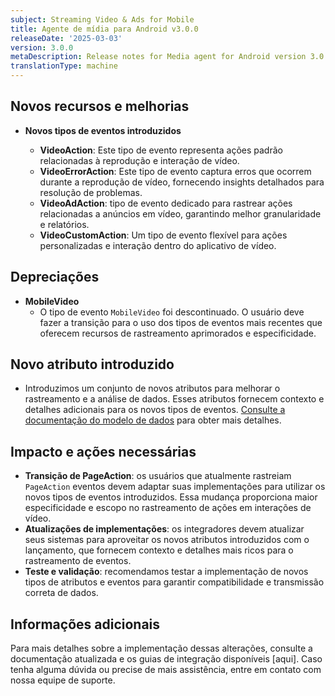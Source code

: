 ```yaml
---
subject: Streaming Video & Ads for Mobile
title: Agente de mídia para Android v3.0.0
releaseDate: '2025-03-03'
version: 3.0.0
metaDescription: Release notes for Media agent for Android version 3.0.0
translationType: machine
---
```


## Novos recursos e melhorias

* **Novos tipos de eventos introduzidos**

  * **VideoAction**: Este tipo de evento representa ações padrão relacionadas à reprodução e interação de vídeo.
  * **VideoErrorAction**: Este tipo de evento captura erros que ocorrem durante a reprodução de vídeo, fornecendo insights detalhados para resolução de problemas.
  * **VideoAdAction**: tipo de evento dedicado para rastrear ações relacionadas a anúncios em vídeo, garantindo melhor granularidade e relatórios.
  * **VideoCustomAction**: Um tipo de evento flexível para ações personalizadas e interação dentro do aplicativo de vídeo.

## Depreciações

* **MobileVideo**
  * O tipo de evento `MobileVideo` foi descontinuado. O usuário deve fazer a transição para o uso dos tipos de eventos mais recentes que oferecem recursos de rastreamento aprimorados e especificidade.

## Novo atributo introduzido

* Introduzimos um conjunto de novos atributos para melhorar o rastreamento e a análise de dados. Esses atributos fornecem contexto e detalhes adicionais para os novos tipos de eventos. [Consulte a documentação do modelo de dados](https://github.com/newrelic/video-agent-android/blob/v3.0.0/DATAMODEL.md) para obter mais detalhes.

## Impacto e ações necessárias

* **Transição de PageAction**: os usuários que atualmente rastreiam `PageAction` eventos devem adaptar suas implementações para utilizar os novos tipos de eventos introduzidos. Essa mudança proporciona maior especificidade e escopo no rastreamento de ações em interações de vídeo.
* **Atualizações de implementações**: os integradores devem atualizar seus sistemas para aproveitar os novos atributos introduzidos com o lançamento, que fornecem contexto e detalhes mais ricos para o rastreamento de eventos.
* **Teste e validação**: recomendamos testar a implementação de novos tipos de atributos e eventos para garantir compatibilidade e transmissão correta de dados.

## Informações adicionais

Para mais detalhes sobre a implementação dessas alterações, consulte a documentação atualizada e os guias de integração disponíveis \[aqui]. Caso tenha alguma dúvida ou precise de mais assistência, entre em contato com nossa equipe de suporte.